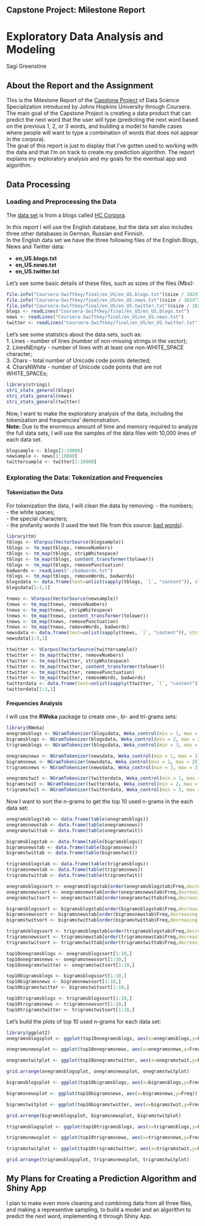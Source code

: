 ## Capstone Project: Milestone Report

# Exploratory Data Analysis and Modeling

Sagi Greenstine

## About the Report and the Assignment

This is the Milestone Report of the [Capstone Project](https://www.coursera.org/learn/data-science-project) of Data Science Specialization introduced by Johns Hopkins University through Coursera.  
The main goal of the Capstone Project is creating a data product that can predict the next word that the user will type (predicting the next word based on the previous 1, 2, or 3 words, and building a model to handle cases where people will want to type a combination of words that does not appear in the corpora).  
The goal of this report is just to display that I've gotten used to working with the data and that I'm on track to create my prediction algorithm. The report explains my exploratory analysis and my goals for the eventual app and algorithm.

## Data Processing

### Loading and Preprocessing the Data

The [data set](https://d396qusza40orc.cloudfront.net/dsscapstone/dataset/Coursera-SwiftKey.zip) is from a blogs called [HC Corpora](www.corpora.heliohost.org).

In this report I will use the English database, but the data set also includes three other databases in German, Russian and Finnish.  
In the English data set we have the three following files of the English Blogs, News and Twitter data:

- **en_US.blogs.txt** 
- **en_US.news.txt**
- **en_US.twitter.txt**

Let's see some basic details of these files, such as sizes of the files (Mbs):

```r
file.info("Coursera-Swiftkey/final/en_US/en_US.blogs.txt")$size / 1024^2
file.info("Coursera-Swiftkey/final/en_US/en_US.news.txt")$size / 1024^2
file.info("Coursera-Swiftkey/final/en_US/en_US.twitter.txt")$size / 1024^2
blogs <- readLines("Coursera-Swiftkey/final/en_US/en_US.blogs.txt")
news <- readLines("Coursera-Swiftkey/final/en_US/en_US.news.txt")
twitter <- readLines("Coursera-Swiftkey/final/en_US/en_US.twitter.txt")
```

Let's see some statistics about the data sets, such as:  
1. Lines - number of lines (number of non-missing strings in the vector);  
2. LinesNEmpty - number of lines with at least one non-WHITE_SPACE character;  
3. Chars - total number of Unicode code points detected;  
4. CharsNWhite - number of Unicode code points that are not WHITE_SPACEs;  

```r
library(stringi)
stri_stats_general(blogs)
stri_stats_general(news)
stri_stats_general(twitter)
```

Now, I want to make the exploratory analysis of the data, including the tokenization and frequencies' demonstration.  
**Note:** Due to the enormous amount of time and memory required to analyze the full data sets, I will use the samples of the data files with 10,000 lines of each data set.

```r
blogsample <- blogs[1:10000]
newsample <- news[1:10000]
twittersample <- twitter[1:10000]
```

### Explorating the Data: Tokenization and Frequencies

#### Tokenization the Data

For tokenization the data, I will clean the data by removing:
- the numbers;  
- the white spaces;  
- the special characters;  
- the profanity words (I used the text file from this source: [bad words](https://github.com/Xephi/List-of-Dirty-Naughty-Obscene-and-Otherwise-Bad-Words/blob/master/en)).  

```r
library(tm)
tblogs <- VCorpus(VectorSource(blogsample))
tblogs <- tm_map(tblogs, removeNumbers) 
tblogs <- tm_map(tblogs, stripWhitespace)
tblogs <- tm_map(tblogs, content_transformer(tolower))
tblogs <- tm_map(tblogs, removePunctuation)
badwords <- readLines("./badwords.txt")
tblogs <- tm_map(tblogs, removeWords, badwords)
blogsdata <- data.frame(text=unlist(sapply(tblogs, `[`, "content")), stringsAsFactors=F)
blogsdata[1:3,1]

tnews <- VCorpus(VectorSource(newsample))
tnews <- tm_map(tnews, removeNumbers) 
tnews <- tm_map(tnews, stripWhitespace)
tnews <- tm_map(tnews, content_transformer(tolower))
tnews <- tm_map(tnews, removePunctuation)
tnews <- tm_map(tnews, removeWords, badwords)
newsdata <- data.frame(text=unlist(sapply(tnews, `[`, "content")), stringsAsFactors=F)
newsdata[1:3,1]

ttwitter <- VCorpus(VectorSource(twittersample))
ttwitter <- tm_map(ttwitter, removeNumbers) 
ttwitter <- tm_map(ttwitter, stripWhitespace)
ttwitter <- tm_map(ttwitter, content_transformer(tolower))
ttwitter <- tm_map(ttwitter, removePunctuation)
ttwitter <- tm_map(ttwitter, removeWords, badwords)
twitterdata <- data.frame(text=unlist(sapply(ttwitter, `[`, "content")), stringsAsFactors=F)
twitterdata[1:3,1]
```

#### Frequencies Analysis

I will use the **RWeka** package to create one-, bi- and tri-grams sets:

```r
library(RWeka)
onegramsblogs <- NGramTokenizer(blogsdata, Weka_control(min = 1, max = 1))
bigramsblogs <- NGramTokenizer(blogsdata, Weka_control(min = 2, max = 2))
trigramsblogs <- NGramTokenizer(blogsdata, Weka_control(min = 3, max = 3))

onegramsnews <- NGramTokenizer(newsdata, Weka_control(min = 1, max = 1))
bigramsnews <- NGramTokenizer(newsdata, Weka_control(min = 2, max = 2))
trigramsnews <- NGramTokenizer(newsdata, Weka_control(min = 3, max = 3))

onegramstwit <- NGramTokenizer(twitterdata, Weka_control(min = 1, max = 1))
bigramstwit <- NGramTokenizer(twitterdata, Weka_control(min = 2, max = 2))
trigramstwit <- NGramTokenizer(twitterdata, Weka_control(min = 3, max = 3))
```

Now I want to sort the n-grams to get the top 10 used n-grams in the each data set:

```r
onegramsblogstab <- data.frame(table(onegramsblogs))
onegramsnewstab <- data.frame(table(onegramsnews))
onegramstwittab <- data.frame(table(onegramstwit))

bigramsblogstab <- data.frame(table(bigramsblogs))
bigramsnewstab <- data.frame(table(bigramsnews))
bigramstwittab <- data.frame(table(bigramstwit))

trigramsblogstab <- data.frame(table(trigramsblogs))
trigramsnewstab <- data.frame(table(trigramsnews))
trigramstwittab <- data.frame(table(trigramstwit))

onegramsblogssort <- onegramsblogstab[order(onegramsblogstab$Freq,decreasing = TRUE),]
onegramsnewssort <- onegramsnewstab[order(onegramsnewstab$Freq,decreasing = TRUE),]
onegramstwitsort <- onegramstwittab[order(onegramstwittab$Freq,decreasing = TRUE),]

bigramsblogssort <- bigramsblogstab[order(bigramsblogstab$Freq,decreasing = TRUE),]
bigramsnewssort <- bigramsnewstab[order(bigramsnewstab$Freq,decreasing = TRUE),]
bigramstwitsort <- bigramstwittab[order(bigramstwittab$Freq,decreasing = TRUE),]

trigramsblogssort <- trigramsblogstab[order(trigramsblogstab$Freq,decreasing = TRUE),]
trigramsnewssort <- trigramsnewstab[order(trigramsnewstab$Freq,decreasing = TRUE),]
trigramstwitsort <- trigramstwittab[order(trigramstwittab$Freq,decreasing = TRUE),]

top10onegramsblogs <- onegramsblogssort[1:10,]
top10onegramsnews <- onegramsnewssort[1:10,]
top10onegramstwitter <- onegramstwitsort[1:10,]

top10bigramsblogs <- bigramsblogssort[1:10,]
top10bigramsnews <- bigramsnewssort[1:10,]
top10bigramstwitter <- bigramstwitsort[1:10,]

top10trigramsblogs <- trigramsblogssort[1:10,]
top10trigramsnews <- trigramsnewssort[1:10,]
top10trigramstwitter <- trigramstwitsort[1:10,]

```

Let's build the plots of top 10 used n-grams for each data set:

```r
library(ggplot2)
onegramsblogsplot <- ggplot(top10onegramsblogs, aes(x=onegramsblogs,y=Freq)) + geom_bar(stat="Identity") +geom_text(aes(label=Freq), vjust=-0.4)

onegramsnewsplot <- ggplot(top10onegramsnews, aes(x=onegramsnews,y=Freq)) + geom_bar(stat="Identity") +geom_text(aes(label=Freq), vjust=-0.4)

onegramstwitplot <- ggplot(top10onegramstwitter, aes(x=onegramstwit,y=Freq)) + geom_bar(stat="Identity") +geom_text(aes(label=Freq), vjust=-0.4)

grid.arrange(onegramsblogsplot, onegramsnewsplot, onegramstwitplot)

bigramsblogsplot <- ggplot(top10bigramsblogs, aes(x=bigramsblogs,y=Freq)) + geom_bar(stat="Identity") +geom_text(aes(label=Freq), vjust=-0.4)

bigramsnewsplot <- ggplot(top10bigramsnews, aes(x=bigramsnews,y=Freq)) + geom_bar(stat="Identity") +geom_text(aes(label=Freq), vjust=-0.4)

bigramstwitplot <- ggplot(top10bigramstwitter, aes(x=bigramstwit,y=Freq)) + geom_bar(stat="Identity") +geom_text(aes(label=Freq), vjust=-0.4)

grid.arrange(bigramsblogsplot, bigramsnewsplot, bigramstwitplot)

trigramsblogsplot <- ggplot(top10trigramsblogs, aes(x=trigramsblogs,y=Freq)) + geom_bar(stat="Identity") +geom_text(aes(label=Freq), vjust=-0.4)+theme(axis.text.x = element_text(angle = 45, hjust = 1))

trigramsnewsplot <- ggplot(top10trigramsnews, aes(x=trigramsnews,y=Freq)) + geom_bar(stat="Identity") +geom_text(aes(label=Freq), vjust=-0.4)+theme(axis.text.x = element_text(angle = 45, hjust = 1))

trigramstwitplot <- ggplot(top10trigramstwitter, aes(x=trigramstwit,y=Freq)) + geom_bar(stat="Identity") +geom_text(aes(label=Freq), vjust=-0.4)+theme(axis.text.x = element_text(angle = 45, hjust = 1))

grid.arrange(trigramsblogsplot, trigramsnewsplot, trigramstwitplot)
```

## My Plans for Creating a Prediction Algorithm and Shiny App

I plan to make even more cleaning and combining data from all three files, and making a representive sampling, to build a model and an algorithm to predict the next word, implementing it through Shiny App.

